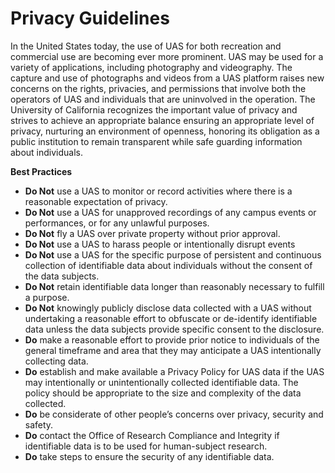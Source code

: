 # Privacy Guidelines

In the United States today, the use of UAS for both recreation and commercial use are becoming ever more prominent. UAS may be used for a variety of applications, including photography and videography. The capture and use of photographs and videos from a UAS platform raises new concerns on the rights, privacies, and permissions that involve both the operators of UAS and individuals that are uninvolved in the operation. The University of California recognizes the important value of privacy and strives to achieve an appropriate balance ensuring an appropriate level of privacy, nurturing an environment of openness, honoring its obligation as a public institution to remain transparent while safe guarding information about individuals.

**Best Practices**

- **Do Not** use a UAS to monitor or record activities where there is a reasonable expectation of privacy.
- **Do Not** use a UAS for unapproved recordings of any campus events or performances, or for any unlawful purposes.
- **Do Not** fly a UAS over private property without prior approval.
- **Do Not** use a UAS to harass people or intentionally disrupt events
- **Do Not** use a UAS for the specific purpose of persistent and continuous collection of identifiable data about individuals without the consent of the data subjects.
- **Do Not** retain identifiable data longer than reasonably necessary to fulfill a purpose.
- **Do Not** knowingly publicly disclose data collected with a UAS without undertaking a reasonable effort to obfuscate or de-identify identifiable data unless the data subjects provide specific consent to the disclosure.
- **Do** make a reasonable effort to provide prior notice to individuals of the general timeframe and area that they may anticipate a UAS intentionally collecting data.
- **Do** establish and make available a Privacy Policy for UAS data if the UAS may intentionally or unintentionally collected identifiable data. The policy should be appropriate to the size and complexity of the data collected.
- **Do** be considerate of other people's concerns over privacy, security and safety.
- **Do** contact the Office of Research Compliance and Integrity if identifiable data is to be used for human-subject research.
- **Do** take steps to ensure the security of any identifiable data.
